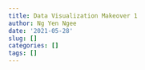 ```yaml
---
title: Data Visualization Makeover 1
author: Ng Yen Ngee
date: '2021-05-28'
slug: []
categories: []
tags: []
---
```


